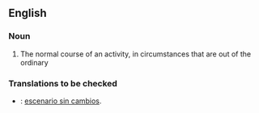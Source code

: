 ==English==

===Noun===
{{en-noun|sg=[[business]] as [[usual]]|-}}

# The normal course of an activity, in circumstances that are out of the ordinary

===Translations to be checked===
{{rfc-level|Translations to be checked at L3+ (AutoFormat would have corrected level of Translations to be checked)}}
{{trans-top|Baseline scenario that examines the consequences of continuing current trends}}
*{{ttbc|Spanish}}: [[escenario sin cambios]].
{{trans-mid}}

{{trans-bottom}}